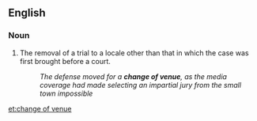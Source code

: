 {{also|change-of-venue}}
==English==

===Noun===
{{en-noun|head=[[change]] [[of]] [[venue]]|changes of venue}}

# {{lb|en|legal}} The removal of a trial to a locale other than that in which the case was first brought before a court.
#: ''The defense moved for a '''change of venue''', as the media coverage had made selecting an impartial jury from the small town impossible''

[[et:change of venue]]